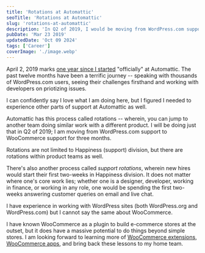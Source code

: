 ```yaml
---
title: 'Rotations at Automattic'
seoTitle: 'Rotations at Automattic'
slug: 'rotations-at-automattic'
description: 'In Q2 of 2019, I would be moving from WordPress.com support to WooCommerce support. Am I excited about it? A lot!'
pubDate: 'Mar 23 2019'
updatedDate: 'Oct 09 2024'
tags: ['Career']
coverImage: './image.webp'
---
```


April 2, 2019 marks [one year since I started](https://www.arun.blog/post/one-year-at-automattic/) "officially" at Automattic. The past twelve months have been a terrific journey -- speaking with thousands of WordPress.com users, seeing their challenges firsthand and working with developers on priotizing issues.

I can confidently say I love what I am doing here, but I figured I needed to experience other parts of support at Automattic as well.

Automattic has this process called rotations -- wherein, you can jump to another team doing similar work with a different product. I will be doing just that in Q2 of 2019; I am moving from WordPress.com support to WooCommerce support for three months.

Rotations are not limited to Happiness (support) division, but there are rotations within product teams as well.

There's also another process called _support rotations_, wherein new hires would start their first two-weeks in Happiness division. It does not matter where one's core work lies; whether one is a designer, developer, working in finance, or working in any role, one would be spending the first two-weeks answering customer queries on email and live chat.

I have experience in working with WordPress sites (both WordPress.org and WordPress.com) but I cannot say the same about WooCommerce.

I have known WooCommerce as a plugin to build e-commerce stores at the outset, but it does have a massive potential to do things beyond simple stores. I am looking forward to learning more of [WooCommerce extensions](https://woocommerce.com/product-category/woocommerce-extensions/), [WooCommerce apps](https://woocommerce.com/mobile/), and bring back these lessons to my home team.
